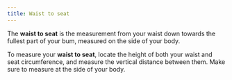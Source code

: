 ```yaml
---
title: Waist to seat
---
```


The **waist to seat** is the measurement from your waist down towards the fullest part of your bum, measured on the side of your body.

To measure your **waist to seat**, locate the height of both your waist and seat circumference, and measure the vertical distance between them. Make sure to measure at the side of your body.

<MeasurementImage />
